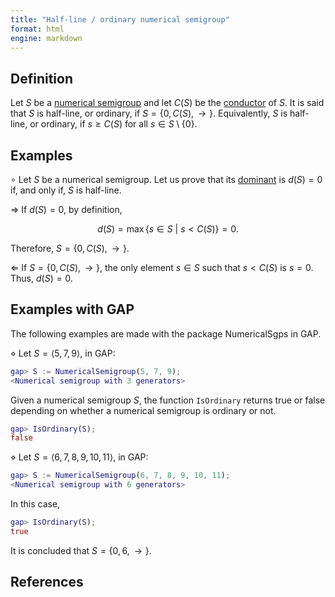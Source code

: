 ```yaml
---
title: "Half-line / ordinary numerical semigroup"
format: html
engine: markdown
---
```


<!-- Definición de Num. Sem. -->

## Definition

Let $S$ be a [numerical semigroup](../Basic-concepts/Numerical-semigroup.qmd) and let $C(S)$ be the [conductor](../Basic-concepts/Conductor.qmd) of $S$. It is said that $S$ is half-line, or ordinary, if $S= \{0, C(S), \rightarrow\}$. Equivalently, $S$ is half-line, or ordinary, if $s \ge C(S)$ for all $s \in S \setminus \{0\}$.

## Examples

$\circ$ Let $S$ be a numerical semigroup. Let us prove that its [dominant](../Basic-concepts/Dominant.qmd) is $d(S) = 0$ if, and only if, $S$ is half-line.

$\Rightarrow$ If $d(S) = 0$, by definition,

$$
 d(S) = \max \{s \in S ~ | ~ s < C(S) \} = 0.
$$

Therefore, $S = \{0, C(S), \rightarrow \}$.

$\Leftarrow$ If $S = \{0, C(S), \rightarrow\}$, the only element $s \in S$ such that $s < C(S)$ is $s = 0$. Thus, $d(S) = 0$.

## Examples with GAP

The following examples are made with the package NumericalSgps in GAP.

$\diamond$ Let $S = \langle 5, 7, 9 \rangle$, in GAP:

``` gap
gap> S := NumericalSemigroup(5, 7, 9);
<Numerical semigroup with 3 generators>
```

Given a numerical semigroup $S$, the function `IsOrdinary` returns true or false depending on whether a numerical semigroup is ordinary or not.

``` gap
gap> IsOrdinary(S);
false
```

$\diamond$ Let $S = \langle 6, 7, 8, 9, 10, 11 \rangle$, in GAP:

``` gap
gap> S := NumericalSemigroup(6, 7, 8, 9, 10, 11);
<Numerical semigroup with 6 generators>
```

In this case,

``` gap
gap> IsOrdinary(S);
true
```

It is concluded that $S = \{0, 6, \rightarrow\}$.

## References
